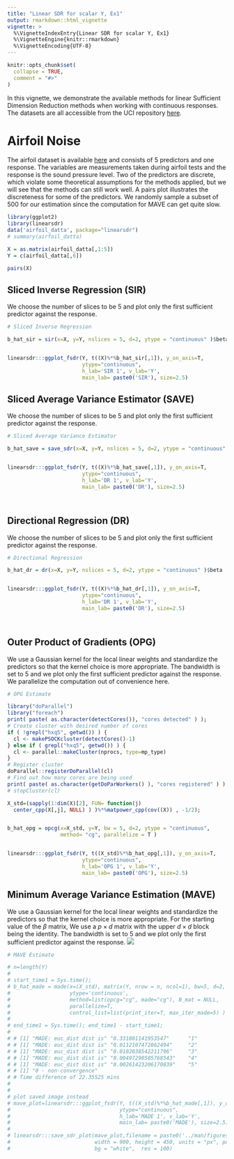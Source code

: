 ```yaml
---
title: "Linear SDR for scalar Y, Ex1"
output: rmarkdown::html_vignette
vignette: >
  %\VignetteIndexEntry{Linear SDR for scalar Y, Ex1}
  %\VignetteEngine{knitr::rmarkdown}
  %\VignetteEncoding{UTF-8}
---
```


```r
knitr::opts_chunk$set(
  collapse = TRUE,
  comment = "#>"
)
```


In this vignette, we demonstrate the available methods for linear Sufficient Dimension Reduction methods when working with continuous responses. The datasets are all accessible from the UCI repository [here](https://archive.ics.uci.edu/ml/index.php).

# Airfoil Noise

The airfoil dataset is available [here](https://archive.ics.uci.edu/ml/datasets/airfoil+self-noise) and consists of 5 predictors and one response. The variables are measurements taken during airfoil tests and the response is the sound pressure level. Two of the predictors are discrete, which violate some theoretical assumptions for the methods applied, but we will see that the methods can still work well. A pairs plot illustrates the discreteness for some of the predictors. We randomly sample a subset of $500$ for our estimation since the computation for MAVE can get quite slow.

```r
library(ggplot2)
library(linearsdr)
data('airfoil_datta', package="linearsdr")
# summary(airfoil_datta)

X = as.matrix(airfoil_datta[,1:5])
Y = c(airfoil_datta[,6])

pairs(X)

```

## Sliced Inverse Regression (SIR)

We choose the number of slices to be $5$ and plot only the first sufficient predictor against the response.

```r
# Sliced Inverse Regression

b_hat_sir = sir(x=X, y=Y, nslices = 5, d=2, ytype = "continuous" )$beta


linearsdr:::ggplot_fsdr(Y, t((X)%*%b_hat_sir[,1]), y_on_axis=T,
                        ytype="continuous",
                        h_lab='SIR 1', v_lab='Y',
                        main_lab= paste0('SIR'), size=2.5)

```


## Sliced Average Variance Estimator (SAVE)

We choose the number of slices to be $5$ and plot only the first sufficient predictor against the response.

```r
# Sliced Average Variance Estimator

b_hat_save = save_sdr(x=X, y=Y, nslices = 5, d=2, ytype = "continuous" )$beta


linearsdr:::ggplot_fsdr(Y, t((X)%*%b_hat_save[,1]), y_on_axis=T, 
                        ytype="continuous",
                        h_lab='DR 1', v_lab='Y',
                        main_lab= paste0('DR'), size=2.5)




```

## Directional Regression (DR)

We choose the number of slices to be $5$ and plot only the first sufficient predictor against the response.

```r
# Directional Regression

b_hat_dr = dr(x=X, y=Y, nslices = 5, d=2, ytype = "continuous" )$beta


linearsdr:::ggplot_fsdr(Y, t((X)%*%b_hat_dr[,1]), y_on_axis=T, 
                        ytype="continuous",
                        h_lab='DR 1', v_lab='Y',
                        main_lab= paste0('DR'), size=2.5)




```

## Outer Product of Gradients (OPG)

We use a Gaussian kernel for the local linear weights and standardize the predictors so that the kernel choice is more appropriate. The bandwidth is set to $5$ and we plot only the first sufficient predictor against the response. We parallelize the computation out of convenience here. 

```r
# OPG Estimate 

library("doParallel")
library("foreach")
print( paste( as.character(detectCores()), "cores detected" ) );
# Create cluster with desired number of cores
if ( !grepl("hxq5", getwd()) ) {
  cl <- makePSOCKcluster(detectCores()-1)
} else if ( grepl("hxq5", getwd()) ) {
  cl <- parallel::makeCluster(nprocs, type=mp_type)
}
# Register cluster
doParallel::registerDoParallel(cl)
# Find out how many cores are being used
print( paste( as.character(getDoParWorkers() ), "cores registered" ) )
# stopCluster(cl)

X_std=(sapply(1:dim(X)[2], FUN= function(j)
  center_cpp(X[,j], NULL) ) )%*%matpower_cpp(cov((X)) , -1/2);


b_hat_opg = opcg(x=X_std, y=Y, bw = 5, d=2, ytype = "continuous", 
                 method= "cg", parallelize = T )


linearsdr:::ggplot_fsdr(Y, t((X_std)%*%b_hat_opg[,1]), y_on_axis=T,
                        ytype="continuous",
                        h_lab='OPG 1', v_lab='Y',
                        main_lab= paste0('OPG'), size=2.5)

```


## Minimum Average Variance Estimation (MAVE)

We use a Gaussian kernel for the local linear weights and standardize the predictors so that the kernel choice is more appropriate. For the starting value of the $\beta$ matrix, We use a $p \times d$ matrix with the upper $d \times d$ block being the identity. The bandwidth is set to $5$ and we plot only the first sufficient predictor against the response.
![](../man/figures/ex1_mave.png)

```r
# MAVE Estimate

# n=length(Y)
# 
# start_time1 = Sys.time();
# b_hat_made = made(x=(X_std), matrix(Y, nrow = n, ncol=1), bw=5, d=2,
#                   ytype='continuous',
#                   method=list(opcg="cg", made="cg"), B_mat = NULL,
#                   parallelize=T,
#                   control_list=list(print_iter=T, max_iter_made=5) )
# 
# end_time1 = Sys.time(); end_time1 - start_time1;
#
# # [1] "MADE: euc_dist dist is" "0.331801141953547"      "1"
# # [1] "MADE: euc_dist dist is" "0.0112107472862494"     "2"
# # [1] "MADE: euc_dist dist is" "0.0102038542211796"     "3"
# # [1] "MADE: euc_dist dist is" "0.00497290505768543"    "4"
# # [1] "MADE: euc_dist dist is" "0.00261423206170839"    "5"
# # [1] "0 - non-convergence"
# # Time difference of 22.35525 mins
#  
# 
# plot saved image instead
# mave_plot=linearsdr:::ggplot_fsdr(Y, t((X_std)%*%b_hat_made[,1]), y_on_axis=T,
#                                   ytype="continuous",
#                                   h_lab='MADE 1', v_lab='Y',
#                                   main_lab= paste0('MADE'), size=2.5)
# 
# linearsdr:::save_sdr_plot(mave_plot,filename = paste0('../man/figures/ex1_mave.png'),
#                           width = 900, height = 450, units = "px", pointsize = 12,
#                           bg = "white",  res = 100)

```
